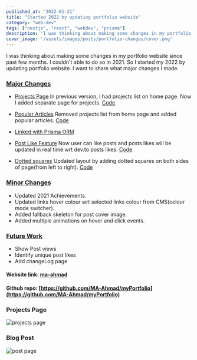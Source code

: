 ```yaml
---
published_at: "2022-01-21"
title: "Started 2022 by updating portfolio website"
category: "web-dev"
tags: ["nextjs", "react", "webdev", "prisma"]
description: "I was thinking about making some changes in my portfolio website since past few months. I couldn't able to do so in 2021. So I started 2022 by updating my portfolio. I want to share what major changes I made."
cover_image: '/assets/images/posts/portfolio-changes/cover.png'
---
```


I was thinking about making some changes in my portfolio website since past few months. 
I couldn't able to do so in 2021. So I started my 2022 by updating portfolio website. I want to share what major changes I made.

### <u>Major Changes</u>

- [Projects Page](https://mahmad.me/projects)
In previous version, I had projects list on home page. Now I added separate page for projects. [Code](https://github.com/MA-Ahmad/myPortfolio/blob/main/pages/projects.tsx)

- [Popular Articles](https://mahmad.me)
Removed projects list from home page and added popular articles. [Code](https://github.com/MA-Ahmad/myPortfolio/blob/main/components/home-page/PopularArticles.tsx)

- [Linked with Prisma ORM](https://www.prisma.io/)

- [Post Like Feature](https://mahmad.me/blog)
Now user can like posts and posts likes will be updated in real time wrt dev.to posts likes. [Code](https://github.com/MA-Ahmad/myPortfolio/blob/main/components/ui/LikeButton.tsx)

- [Dotted squares](https://mahmad.me)
Updated layout by adding dotted squares on both sides of page(from left to right). [Code](https://github.com/MA-Ahmad/myPortfolio/blob/main/components/layout/appLayout.tsx)

### <u>Minor Changes</u>
* Updated 2021 Achievements.
* Updated links hover colour wrt selected links colour from CMS(colour mode switcher).
* Added fallback skeleton for post cover image.
* Added multiple animations on hover and click events. 

### <u>Future Work</u>
* Show Post views
* Identify unique post likes
* Add changeLog page

#### Website link: [ma-ahmad](https://mahmad.me)
#### Github repo: [https://github.com/MA-Ahmad/myPortfolio](https://github.com/MA-Ahmad/myPortfolio)

### Projects Page
![projects page](https://dev-to-uploads.s3.amazonaws.com/uploads/articles/mbg92g895ewf06qkp19t.png)

### Blog Post
![post page](https://dev-to-uploads.s3.amazonaws.com/uploads/articles/kdadr8gsqas0zon0h6xn.png)
